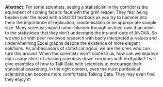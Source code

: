 <span>**Abstract:**</span> For some scientists, seeing a statistician in the corridor is the
equivalent of coming face to face with the grim reaper. They fear being
beaten over the head with a Stat101 textbook as you try to hammer into
them the importance of replication, randomisation or an appropriate
sample size. Many scientists would rather blunder through on their own
than admit to the statistician that they don’t understand the
ins-and-outs of ANOVA. So we end up with peer reviewed research with
badly interpreted p-values and underwhelming Excel graphs despite the
existence of more elegant solutions. As ambassadors of statistical
rigour, we are the ones who can turn this around. When the scientists
won’t come to us, how can we improve data usage short of chasing
scientists down corridors with textbooks? I will give examples of how to
Talk Data with scientists to encourage their statistical awakening. In
the right context, even the most puritanical scientists can become more
comfortable Talking Data. They may even find they enjoy it!
